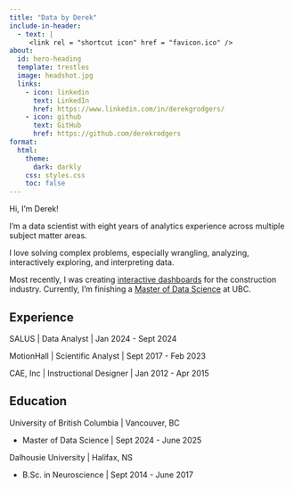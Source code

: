 ```yaml
---
title: "Data by Derek"
include-in-header:
  - text: |
     <link rel = "shortcut icon" href = "favicon.ico" />
about:
  id: hero-heading
  template: trestles
  image: headshot.jpg
  links:
    - icon: linkedin
      text: LinkedIn
      href: https://www.linkedin.com/in/derekgrodgers/
    - icon: github
      text: GitHub
      href: https://github.com/derekrodgers
format:
  html:
    theme:
      dark: darkly
    css: styles.css
    toc: false
---
```


Hi, I'm Derek!

I'm a data scientist with eight years of analytics experience across multiple subject matter areas.

I love solving complex problems, especially wrangling, analyzing, interactively exploring, and interpreting data.

Most recently, I was creating [interactive dashboards](https://www.salussafety.io/reporting){target="_blank"} for the construction industry. Currently, I'm finishing a [Master of Data Science](https://masterdatascience.ubc.ca/){target="_blank"} at UBC.

## Experience

SALUS | Data Analyst | Jan 2024 - Sept 2024

MotionHall | Scientific Analyst | Sept 2017 - Feb 2023

CAE, Inc | Instructional Designer | Jan 2012 - Apr 2015

## Education

University of British Columbia | Vancouver, BC

- Master of Data Science | Sept 2024 - June 2025

Dalhousie University | Halifax, NS

- B.Sc. in Neuroscience | Sept 2014 - June 2017